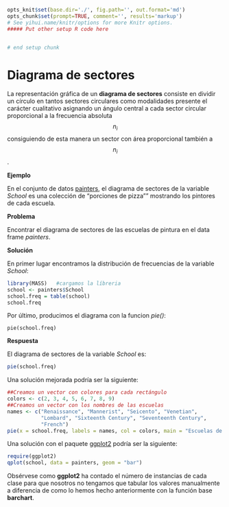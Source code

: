 ```r
opts_knit$set(base.dir='./', fig.path='', out.format='md')
opts_chunk$set(prompt=TRUE, comment='', results='markup')
# See yihui.name/knitr/options for more Knitr options.
##### Put other setup R code here


# end setup chunk
```
# Diagrama de sectores

La representación gráfica de un __diagrama de sectores__ consiste en dividir un círculo en tantos sectores circulares como modalidades presente el carácter cualitativo asignando un ángulo central a cada sector circular proporcional a la frecuencia absoluta $$n_{i}$$ consiguiendo de esta manera un sector con área proporcional también a $$n_{i}$$.

__Ejemplo__

En el conjunto de datos [painters](https://rsanchezs.gitbooks.io/statsr/content/chapter1/index.html), el diagrama de sectores de la variable _School_ es una colección de "porciones de pizza"" mostrando los pintores de cada escuela.

__Problema__

Encontrar el diagrama de sectores de las escuelas de pintura en el data frame _painters_.


__Solución__

En primer lugar encontramos la distribución de frecuencias de la variable _School_:

```r
library(MASS)   #cargamos la líbreria
school <- painters$School
school.freq = table(school)
school.freq

```
Por último, producimos el diagrama con la funcion _pie()_:

```
pie(school.freq)

```
__Respuesta__

El diagrama de sectores de la variable _School_ es:

```r
pie(school.freq)

```

Una solución mejorada podría ser la siguiente:

```r
##Creamos un vector con colores para cada rectángulo
colors <- c(2, 3, 4, 5, 6, 7, 8, 9)
##Creamos un vector con los nombres de las escuelas
names <- c("Renaissance", "Mannerist", "Seicento", "Venetian", 
           "Lombard", "Sixteenth Century", "Seventeenth Century", 
           "French")
pie(x = school.freq, labels = names, col = colors, main = "Escuelas de pintura")

```
Una solución con el paquete [ggplot2](http://ggplot2.org/) podría ser la siguiente:

```r
require(ggplot2)
qplot(school, data = painters, geom = "bar")

```

Obsérvese como __ggplot2__ ha contado el número de instancias de cada clase para que nosotros no tengamos que tabular los valores manualmente a diferencia de como lo hemos hecho anteriormente con la función base __barchart__. 





